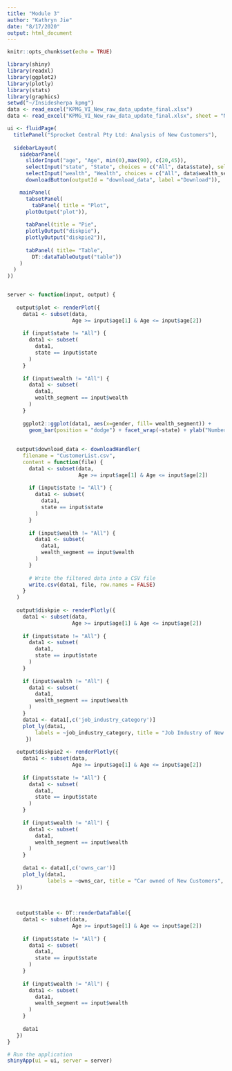 ---
title: "Module 3"
author: "Kathryn Jie"
date: "8/17/2020"
output: html_document
---

```{r setup, include=FALSE}
knitr::opts_chunk$set(echo = TRUE)
```

```{r}
library(shiny)
library(readxl)
library(ggplot2)
library(plotly)
library(stats)
library(graphics)
setwd("~/Insidesherpa kpmg")
data <- read_excel("KPMG_VI_New_raw_data_update_final.xlsx")
data <- read_excel("KPMG_VI_New_raw_data_update_final.xlsx", sheet = "NewCustomerList")

ui <- fluidPage(
  titlePanel("Sprocket Central Pty Ltd: Analysis of New Customers"),
  
  sidebarLayout(
    sidebarPanel(
      sliderInput("age", "Age", min(0),max(90), c(20,45)),
      selectInput("state", "State", choices = c("All", data$state), selected = "NSW"),
      selectInput("wealth", "Wealth", choices = c("All", data$wealth_segment), selected = "Mass Customer"),
      downloadButton(outputId = "download_data", label ="Download")),

    mainPanel(
      tabsetPanel(
        tabPanel( title = "Plot",
      plotOutput("plot")),
      
      tabPanel(title = "Pie",
      plotlyOutput("diskpie"),
      plotlyOutput("diskpie2")),
     
      tabPanel( title= "Table",
        DT::dataTableOutput("table"))
    )
  )
))


server <- function(input, output) {
  
   output$plot <- renderPlot({
     data1 <- subset(data,
                     Age >= input$age[1] & Age <= input$age[2])
     
     if (input$state != "All") {
       data1 <- subset(
         data1,
         state == input$state
       )
     }
     
     if (input$wealth != "All") {
       data1 <- subset(
         data1,
         wealth_segment == input$wealth
       )
     }
   
     ggplot2::ggplot(data1, aes(x=gender, fill= wealth_segment)) +
       geom_bar(position = "dodge") + facet_wrap(~state) + ylab("Number of customers") + ggtitle("Number of New Customers based on Gender, State and Wealth Segment")})
    
   
   output$download_data <- downloadHandler(
     filename = "CustomerList.csv",
     content = function(file) {
       data1 <- subset(data,
                       Age >= input$age[1] & Age <= input$age[2])
       
       if (input$state != "All") {
         data1 <- subset(
           data1,
           state == input$state
         )
       }
       
       if (input$wealth != "All") {
         data1 <- subset(
           data1,
           wealth_segment == input$wealth
         )
       }
       
       # Write the filtered data into a CSV file
       write.csv(data1, file, row.names = FALSE)
     }
   )
   
   output$diskpie <- renderPlotly({
     data1 <- subset(data,
                     Age >= input$age[1] & Age <= input$age[2])
     
     if (input$state != "All") {
       data1 <- subset(
         data1,
         state == input$state
       )
     }
     
     if (input$wealth != "All") {
       data1 <- subset(
         data1,
         wealth_segment == input$wealth
       )
     }
     data1 <- data1[,c('job_industry_category')]
     plot_ly(data1,
         labels = ~job_industry_category, title = "Job Industry of New Customers", type="pie")
      })
   
   output$diskpie2 <- renderPlotly({
     data1 <- subset(data,
                     Age >= input$age[1] & Age <= input$age[2])
     
     if (input$state != "All") {
       data1 <- subset(
         data1,
         state == input$state
       )
     }
     
     if (input$wealth != "All") {
       data1 <- subset(
         data1,
         wealth_segment == input$wealth
       )
     }
     
     data1 <- data1[,c('owns_car')]
     plot_ly(data1,
             labels = ~owns_car, title = "Car owned of New Customers", type="pie")
   })
   
   
   
   output$table <- DT::renderDataTable({
     data1 <- subset(data,
                     Age >= input$age[1] & Age <= input$age[2])
     
     if (input$state != "All") {
       data1 <- subset(
         data1,
         state == input$state
       )
     }
     
     if (input$wealth != "All") {
       data1 <- subset(
         data1,
         wealth_segment == input$wealth
       )
     }
     
     data1
   })
}

# Run the application
shinyApp(ui = ui, server = server)
```

